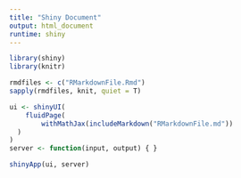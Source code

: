 ```yaml
---
title: "Shiny Document"
output: html_document
runtime: shiny
---
```


```r
library(shiny)
library(knitr)

rmdfiles <- c("RMarkdownFile.Rmd")
sapply(rmdfiles, knit, quiet = T)

ui <- shinyUI(
    fluidPage(
        withMathJax(includeMarkdown("RMarkdownFile.md"))
  )
)
server <- function(input, output) { }

shinyApp(ui, server)
```
